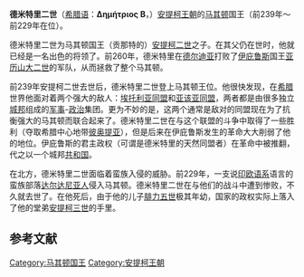 {{noteTA
|1=特里
}}
'''德米特里二世'''（[[希腊语|希腊语]]：'''Δημήτριος B'''，{{bd|？||前229年||Demetrius 02 Aetolicus}}）[[安提柯王朝|安提柯王朝]]的[[马其顿|马其顿]]国王（前239年～前229年在位）。

德米特里二世为马其顿国王（贡那特的）[[安提柯二世|安提柯二世]]之子。在其父仍在世时，他就已经是一名出色的将领了。前260年，德米特里在[[德尔迪亚|德尔迪亚]]打败了[[伊庇鲁斯|伊庇鲁斯]]国王[[亚历山大二世_(伊庇鲁斯)|亚历山大二世]]的军队，从而拯救了整个马其顿。

前239年安提柯二世去世后，德米特里二世登上马其顿王位。他很快发现，在[[希腊|希腊]]世界他面对着两个强大的敌人：[[埃托利亚同盟|埃托利亚同盟]]和[[亚该亚同盟|亚该亚同盟]]，两者都是由很多独立[[城邦|城邦]]组成的[[军事|军事]]-[[政治|政治]]集团。更为不妙的是，这两个通常是敌对的同盟现在为了抗衡强大的马其顿而联合起来了。德米特里二世在与这个联盟的斗争中取得了一些胜利（夺取希腊中心地带[[彼奥提亚|彼奥提亚]]），但是后来在伊庇鲁斯发生的革命大大削弱了他的地位。伊庇鲁斯的君主政权（可谓是德米特里的天然同盟者）在革命中被推翻，代之以一个城邦[[共和国|共和国]]。

在北方，德米特里二世面临着蛮族入侵的威胁。前229年，一支说[[印欧语系|印欧语系]]语言的蛮族部落[[达尔达尼亚人|达尔达尼亚人]]侵入马其顿。德米特里二世在与他们的战斗中遭到惨败，不久就去世了。在他死后，由于他的儿子[[腓力五世_(马其顿)|腓力五世]]极其年幼，国家的政权实际上落入了他的堂弟[[安提柯三世|安提柯三世]]的手里。

== 参考文献 ==
{{1911}}
{{start box}}
{{s-before|[[安提柯二世|安提柯二世]]}}
{{s-title|[[马其顿国王列表|马其顿国王]]|前239～前229}}
{{s-after|[[安提柯三世|安提柯三世]]}}
{{end box}}

{{希臘化時代統治者}}
{{Authority control}}
{{DEFAULTSORT:Demetrius 02 Aetolicus}}
[[Category:马其顿国王|Category:马其顿国王]]
[[Category:安提柯王朝|Category:安提柯王朝]]